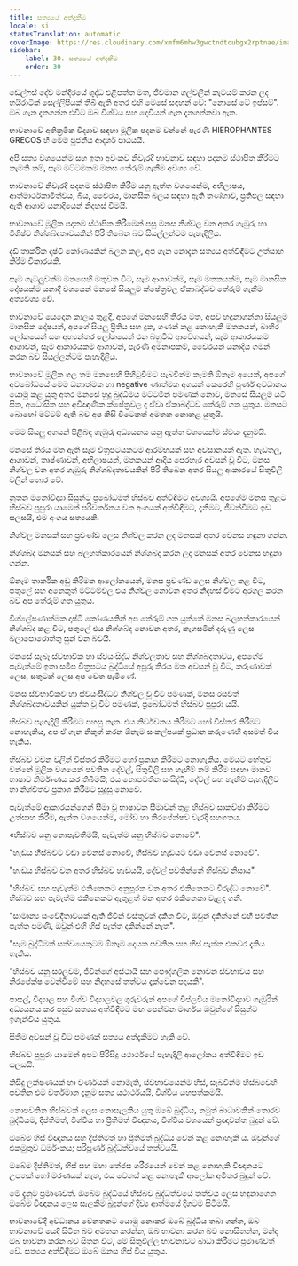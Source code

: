 ```yaml
---
title: සත්‍යයේ අත්දැකීම
locale: si
statusTranslation: automatic
coverImage: https://res.cloudinary.com/xmfm6mhw3gwctndtcubgx2rptnae/image/upload/v1740337243/small_cover_educacion_fundamental_a051170f1c.webp
sidebar:
    label: 30. සත්‍යයේ අත්දැකීම
    order: 30
---
```

ඩෙල්ෆස් දේව මන්දිරයේ ශුද්ධ එළිපත්ත මත, ජීවමාන ගල්වලින් කැටයම් කරන ලද හයිරාටික් සෙල්ලිපියක් තිබී ඇති අතර එහි මෙසේ සඳහන් වේ: "නොසේ ටේ ඉප්සම්". ඔබ ගැන දැනගන්න එවිට ඔබ විශ්වය සහ දෙවියන් ගැන දැනගන්නවා ඇත.

භාවනාවේ අතික්‍රමික විද්‍යාව සඳහා මූලික පදනම වන්නේ පැරණි HIEROPHANTES GRECOS හි මෙම පූජනීය ආදර්ශ පාඨයයි.

අපි සත්‍ය වශයෙන්ම සහ ඉතා අවංකව නිවැරදි භාවනාව සඳහා පදනම ස්ථාපිත කිරීමට කැමති නම්, සෑම මට්ටමකම මනස තේරුම් ගැනීම අවශ්‍ය වේ.

භාවනාවේ නිවැරදි පදනම ස්ථාපිත කිරීම යනු ඇත්ත වශයෙන්ම, අභිලාෂය, ආත්මාර්ථකාමිත්වය, බිය, වෛරය, මානසික බලය සඳහා ඇති තණ්හාව, ප්‍රතිඵල සඳහා ඇති ආශාව යනාදියෙන් නිදහස් වීමයි.

භාවනාවේ මූලික පදනම ස්ථාපිත කිරීමෙන් පසු මනස නිශ්චල වන අතර ගැඹුරු හා විශිෂ්ට නිශ්ශබ්දතාවයකින් පිරි තිබෙන බව සියල්ලන්ටම පැහැදිලිය.

 දැඩි තාර්කික දෘෂ්ටි කෝණයකින් බලන කල, අප ගැන නොදැන සත්‍යය අත්විඳීමට උත්සාහ කිරීම විකාරයකි.

සෑම ගැටලුවක්ම මනසෙහි මතුවන විට, සෑම ආශාවක්ම, සෑම මතකයක්ම, සෑම මානසික දෝෂයක්ම යනාදී වශයෙන් මනසේ සියලුම ක්ෂේත්‍රවල ඒකාබද්ධව තේරුම් ගැනීම අත්‍යවශ්‍ය වේ.

භාවනාවේ යෙදෙන කාලය තුළදී, අපගේ මනසෙහි තිරය මත, අපව හඳුනාගන්නා සියලුම මානසික දෝෂයන්, අපගේ සියලු ප්‍රීතිය සහ දුක, ගණන් කළ නොහැකි මතකයන්, බාහිර ලෝකයෙන් සහ අභ්‍යන්තර ලෝකයෙන් එන බහුවිධ ආවේගයන්, සෑම ආකාරයකම ආශාවන්, සෑම ආකාරයකම ආශාවන්, පැරණි අමනාපකම්, වෛරයන් යනාදිය ගමන් කරන බව සියල්ලන්ටම පැහැදිලිය.

භාවනාවේ මූලික ගල තම මනසෙහි පිහිටුවීමට සැබවින්ම කැමති ඕනෑම අයෙක්, අපගේ අවබෝධයේ මෙම ධනාත්මක හා negative ණාත්මක අගයන් කෙරෙහි පූර්ණ අවධානය යොමු කළ යුතු අතර මනසේ හුදු බුද්ධිමය මට්ටමින් පමණක් නොව, මනසේ සියලුම යටි සිත, අධෝසිත සහ අවිඥාණික ක්ෂේත්‍රවල ද ඒවා ඒකාබද්ධව තේරුම් ගත යුතුය. මනසට බොහෝ මට්ටම් ඇති බව අප කිසි විටෙකත් අමතක නොකළ යුතුයි.

මෙම සියලු අගයන් පිළිබඳ ගැඹුරු අධ්‍යයනය යනු ඇත්ත වශයෙන්ම ස්වයං දැනුමයි.

මනසේ තිරය මත ඇති සෑම චිත්‍රපටයකටම ආරම්භයක් සහ අවසානයක් ඇත. හැඩතල, ආශාවන්, තෘෂ්ණාවන්, අභිලාෂයන්, මතකයන් ආදිය පෙරහැර අවසන් වූ විට, මනස නිශ්චල වන අතර ගැඹුරු නිශ්ශබ්දතාවයකින් පිරි තිබෙන අතර සියලු ආකාරයේ සිතුවිලි වලින් තොර වේ.

නූතන මනෝවිද්‍යා සිසුන්ට ප්‍රබෝධමත් හිස්බව අත්විඳීමට අවශ්‍යයි. අපගේම මනස තුළට හිස්බව පුපුරා යාමෙන් පරිවර්තනය වන අංගයක් අත්විඳීමට, දැනීමට, ජීවත්වීමට ඉඩ සලසයි, එම අංගය සත්‍යයකි.

නිශ්චල මනසක් සහ ප්‍රචණ්ඩ ලෙස නිශ්චල කරන ලද මනසක් අතර වෙනස හඳුනා ගන්න.

නිශ්ශබ්ද මනසක් සහ බලහත්කාරයෙන් නිශ්ශබ්ද කරන ලද මනසක් අතර වෙනස හඳුනා ගන්න.

ඕනෑම තාර්කික අඩු කිරීමක ආලෝකයෙන්, මනස ප්‍රචණ්ඩ ලෙස නිශ්චල කළ විට, පතුලේ සහ අනෙකුත් මට්ටම්වල එය නිශ්චල නොවන අතර නිදහස් වීමට අරගල කරන බව අප තේරුම් ගත යුතුය.

විශ්ලේෂණාත්මක දෘෂ්ටි කෝණයකින් අප තේරුම් ගත යුත්තේ මනස බලහත්කාරයෙන් නිශ්ශබ්ද කළ විට, පතුලේ එය නිශ්ශබ්ද නොවන අතර, කෑගසමින් දරුණු ලෙස බලාපොරොත්තු සුන් වන බවයි.

මනසේ සැබෑ ස්වභාවික හා ස්වයංසිද්ධ නිශ්චලතාව සහ නිශ්ශබ්දතාවය, අපගේම පැවැත්මේ ඉතා සමීප චිත්‍රපටය බුද්ධියේ අපූරු තිරය මත අවසන් වූ විට, කරුණාවක් ලෙස, සතුටක් ලෙස අප වෙත පැමිණේ.

මනස ස්වභාවිකව හා ස්වයංසිද්ධව නිශ්චල වූ විට පමණක්, මනස රසවත් නිශ්ශබ්දතාවයකින් යුක්ත වූ විට පමණක්, ප්‍රබෝධමත් හිස්බව පුපුරා යයි.

හිස්බව පැහැදිලි කිරීමට පහසු නැත. එය නිර්වචනය කිරීමට හෝ විස්තර කිරීමට නොහැකිය, අප ඒ ගැන නිකුත් කරන ඕනෑම සංකල්පයක් ප්‍රධාන කරුණෙහි අසමත් විය හැකිය.

හිස්බව වචන වලින් විස්තර කිරීමට හෝ ප්‍රකාශ කිරීමට නොහැකිය. මෙයට හේතුව වන්නේ මූලික වශයෙන් පවතින දේවල්, සිතුවිලි සහ හැඟීම් නම් කිරීම සඳහා මානව භාෂාව නිර්මාණය කර තිබීමයි; එය නොපවතින සංසිද්ධි, දේවල් සහ හැඟීම් පැහැදිලිව හා නිශ්චිතව ප්‍රකාශ කිරීමට සුදුසු නොවේ.

පැවැත්මේ ආකාරයන්ගෙන් සීමා වූ භාෂාවක සීමාවන් තුළ හිස්බව සාකච්ඡා කිරීමට උත්සාහ කිරීම, ඇත්ත වශයෙන්ම, මෝඩ හා නිරපේක්ෂව වැරදි සහගතය.

«හිස්බව යනු නොපැවතීමයි, පැවැත්ම යනු හිස්බව නොවේ".

"හැඩය හිස්බවට වඩා වෙනස් නොවේ, හිස්බව හැඩයට වඩා වෙනස් නොවේ".

"හැඩය හිස්බව වන අතර හිස්බව හැඩයයි, දේවල් පවතින්නේ හිස්බව නිසාය".

"හිස්බව සහ පැවැත්ම එකිනෙකට අනුපූරක වන අතර එකිනෙකට විරුද්ධ නොවේ". හිස්බව සහ පැවැත්ම එකිනෙකට ඇතුළත් වන අතර එකිනෙකා වැළඳ ගනී.

"සාමාන්‍ය සංවේදීතාවයක් ඇති ජීවීන් වස්තුවක් දකින විට, ඔවුන් දකින්නේ එහි පවතින පැත්ත පමණි, ඔවුන් එහි හිස් පැත්ත දකින්නේ නැත".

"සෑම බුද්ධිමත් සත්වයෙකුටම ඕනෑම දෙයක පවතින සහ හිස් පැත්ත එකවර දැකිය හැකිය.

"හිස්බව යනු සරලවම, ජීවීන්ගේ අස්ථායී සහ පෞද්ගලික නොවන ස්වභාවය සහ නිරපේක්ෂ වෙන්වීමේ සහ නිදහසේ තත්වය දැක්වෙන පදයකි".

පාසල්, විද්‍යාල සහ විශ්ව විද්‍යාලවල ගුරුවරුන් අපගේ විප්ලවීය මනෝවිද්‍යාව ගැඹුරින් අධ්‍යයනය කර පසුව සත්‍යය අත්විඳීමට මඟ පෙන්වන මාර්ගය ඔවුන්ගේ සිසුන්ට ඉගැන්විය යුතුය.

සිතීම අවසන් වූ විට පමණක් සත්‍යය අත්දැකීමට හැකි වේ.

හිස්බව පුපුරා යාමෙන් අපට පිරිසිදු යථාර්ථයේ පැහැදිලි ආලෝකය අත්විඳීමට ඉඩ සලසයි.

කිසිදු ලක්ෂණයක් හා වර්ණයක් නොමැති, ස්වභාවයෙන්ම හිස්, සැබවින්ම හිස්බවෙහි පවතින එම වර්තමාන දැනුම සත්‍ය යථාර්ථයයි, විශ්වීය යහපත්කමයි.

නොපවතින හිස්බවක් ලෙස නොසැලකිය යුතු ඔබේ බුද්ධිය, නමුත් බාධාවකින් තොරව බුද්ධියම, දීප්තිමත්, විශ්වීය හා ප්‍රීතිමත් විඥානය, විශ්වීය වශයෙන් ප්‍රඥාවන්ත බුදුන් වේ.

ඔබේම හිස් විඥානය සහ දීප්තිමත් හා ප්‍රීතිමත් බුද්ධිය වෙන් කළ නොහැකි ය. ඔවුන්ගේ එකමුතුව ධර්ම-කය; පරිපූර්ණ බුද්ධත්වයේ තත්වයයි.

ඔබේම දීප්තිමත්, හිස් සහ මහා තේජස ශරීරයෙන් වෙන් කළ නොහැකි විඥානයට උපතක් හෝ මරණයක් නැත, එය වෙනස් කළ නොහැකි ආලෝක අමිතර බුදුන් වේ.

මේ දැනුම ප්‍රමාණවත්. ඔබේම බුද්ධියේ හිස්බව බුද්ධත්වයේ තත්වය ලෙස හඳුනාගෙන ඔබේම විඥානය ලෙස සැලකීම බුදුන්ගේ දිව්‍ය ආත්මයේ දිගටම සිටීමයි.

භාවනාවේදී අවධානය වෙනතකට යොමු නොකර ඔබේ බුද්ධිය තබා ගන්න, ඔබ භාවනාවේ යෙදී සිටින බව අමතක කරන්න, ඔබ භාවනා කරන බව නොසිතන්න, මන්ද ඔබ භාවනා කරන බව සිතන විට, මේ සිතුවිල්ල භාවනාවට බාධා කිරීමට ප්‍රමාණවත් වේ. සත්‍යය අත්විඳීමට ඔබේ මනස හිස් විය යුතුය.
